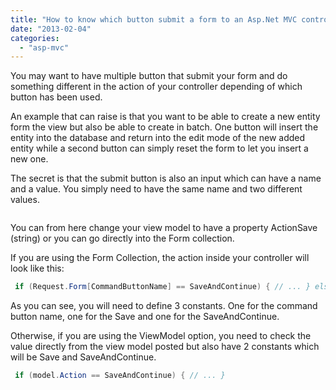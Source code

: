 ```yaml
---
title: "How to know which button submit a form to an Asp.Net MVC controller"
date: "2013-02-04"
categories: 
  - "asp-mvc"
---
```


You may want to have multiple button that submit your form and do something different in the action of your controller depending of which button has been used.

An example that can raise is that you want to be able to create a new entity form the view but also be able to create in batch. One button will insert the entity into the database and return into the edit mode of the new added entity while a second button can simply reset the form to let you insert a new one.

The secret is that the submit button is also an input which can have a name and a value. You simply need to have the same name and two different values.


```html  <button type="submit" name="ActionSave" value="insert">Save</button> <button type="submit" name="ActionSave" value="insertAndContinue">Save and continue</button> 
``` 

You can from here change your view model to have a property ActionSave (string) or you can go directly into the Form collection.

If you are using the Form Collection, the action inside your controller will look like this:


```csharp
 if (Request.Form[CommandButtonName] == SaveAndContinue) { // ... } else... 
```

As you can see, you will need to define 3 constants. One for the command button name, one for the Save and one for the SaveAndContinue.

Otherwise, if you are using the ViewModel option, you need to check the value directly from the view model posted but also have 2 constants which will be Save and SaveAndContinue.


```csharp
 if (model.Action == SaveAndContinue) { // ... } 
```
